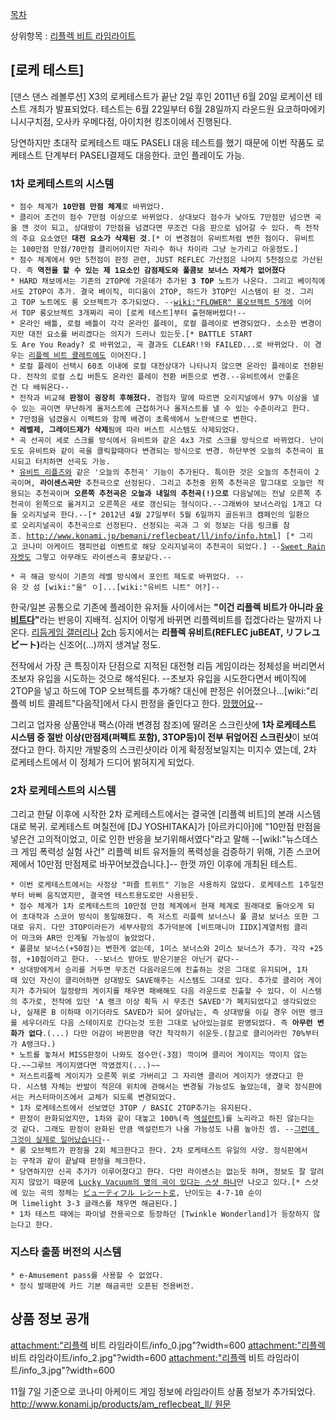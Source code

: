 [[목차]]

상위항목 : [[리플렉 비트 라임라이트]]
== [로케 테스트] ==
[댄스 댄스 레볼루션] X3의 로케테스트가 끝난 2일 후인 2011년 6월 20일 로케이션 테스트 개최가 발표되었다. 테스트는 6월 22일부터 6월 28일까지 라운드원 요코하마에키 니시구치점, 오사카 우메다점, 아이치현 킹조이에서 진행된다.

당연하지만 초대작 로케테스트 때도 PASELI 대응 테스트를 했기 때문에 이번 작품도 로케테스트 단계부터 PASELI결제도 대응한다. 코인 플레이도 가능.

=== 1차 로케테스트의 시스템 ===
 * 점수 체계가 '''10만점 만점 체계'''로 바뀌었다.
 * 클리어 조건이 점수 7만점 이상으로 바뀌었다. 상대보다 점수가 낮아도 7만점만 넘으면 곡을 깬 것이 되고, 상대방이 7만점을 넘겼다면 무조건 다음 판으로 넘어갈 수 있다. 즉 전작의 주요 요소였던 '''대전 요소가 삭제된 것'''.[* 이 변경점이 유비트처럼 변한 점이다. 유비트는 100만점 만점/70만점 클리어이지만 자리수 하나 차이라 그냥 눈가리고 아웅정도.]
 * 점수 체계에서 9만 5천점이 판정 관련, JUST REFLEC 가산점은 나머지 5천점으로 가산된다. 즉 '''역전을 할 수 있는 제 1요소인 감점제도와 풀콤보 보너스 자체가 없어졌다'''
 * HARD 채보에서는 기존의 2TOP에 가운데가 추가된 '''3 TOP''' 노트가 나온다. 그리고 베이직에서도 2TOP이 추가. 결국 베이직, 미디움이 2TOP, 하드가 3TOP인 시스템이 된 것. 그리고 TOP 노트에도 롱 오브젝트가 추가되었다. --[[wiki:"FLOWER" 롱오브젝트 5개]]에 이어서 TOP 롱오브젝트 3개짜리 곡이 [로케 테스트]부터 출현해버렸다!--
 * 온라인 배틀, 로컬 배틀이 각각 온라인 플레이, 로컬 플레이로 변경되었다. 소소한 변경이지만 대전 요소를 버리겠다는 의지가 드러나 있는듯.[* BATTLE START도 Are You Ready? 로 바뀌었고, 곡 결과도 CLEAR!!와 FAILED...로 바뀌었다. 이 경우는 [[리플렉 비트 콜레트]]에도 이어진다.]
 * 로컬 플레이 선택시 60초 이내에 로컬 대전상대가 나타나지 않으면 온라인 플레이로 전환된다. 전작의 로컬 스킵 버튼도 온라인 플레이 전환 버튼으로 변경.--유비트에서 안좋은건 다 배워온다--
 * 전작과 비교해 '''판정이 굉장히 후해졌다.''' 경험자 말에 따르면 오리지널에서 97% 이상을 낼수 있는 곡이면 무난하게 올저스트에 근접하거나 올저스트를 낼 수 있는 수준이라고 한다.
 * 7만점을 넘겼을시 이펙트와 함께 배경이 초록색에서 노란색으로 변한다.
 * '''레벨제, 그레이드제가 삭제'''됨에 따라 버스트 시스템도 삭제되었다.
 * 곡 선곡이 세로 스크롤 방식에서 유비트와 같은 4x3 가로 스크롤 방식으로 바뀌었다. 난이도도 유비트와 같이 곡을 클릭할때마다 변경되는 방식으로 변경. 하단부엔 오늘의 추천곡이 표시되고 터치하면 선곡도 가능.
 * [[유비트 리플즈]]와 같은 '오늘의 추천곡' 기능이 추가된다. 특이한 것은 오늘의 추천곡이 2곡이며, '''라이센스곡만''' 추천곡으로 선정된다. 그리고 추천중 왼쪽 추천곡은 말그대로 오늘만 적용되는 추천곡이며 '''오른쪽 추천곡은 오늘과 내일의 추천곡(!)으로''' 다음날에는 전날 오른쪽 추천곡이 왼쪽으로 옮겨지고 오른쪽은 새로 갱신되는 형식이다.--그래봐야 보너스라임 1개고 다들 오리지널곡 한다.--[* 2012년 4월 27일부터 5월 6일까지 골든위크 캠페인의 일환으로 오리지널곡이 추천곡으로 선정된다. 선정되는 곡과 그 외 정보는 다음 링크를 참조. http://www.konami.jp/bemani/reflecbeat/ll/info/info.html] [* 그리고 코나미 아케이드 챔피언쉽 이벤트로 해당 오리지널곡이 추천곡이 되었다.] --[[Sweet Rain]]자켓도 그렇고 아무래도 라이센스곡 홍보같다.--

 * 곡 해금 방식이 기존의 레벨 방식에서 포인트 제도로 바뀌었다. --유 갓 섬 [wiki:"울" ㅇ]...[wiki:"유비트 니트" 어?]--

한국/일본 공통으로 기존에 플레이한 유저들 사이에서는 '''"이건 리플렉 비트가 아니라 [[유비트]]다"'''라는 반응이 지배적. 심지어 이렇게 바뀌면 리플렉비트를 접겠다라는 말까지 나온다. [[리듬게임 갤러리]]나 [[2ch]] 등지에서는 '''리플렉 유비트(REFLEC juBEAT, リフレユビート)'''라는 신조어(...)까지 생겨날 정도. 

전작에서 가장 큰 특징이자 단점으로 지적된 대전형 리듬 게임이라는 정체성을 버리면서 초보자 유입을 시도하는 것으로 해석된다. --초보자 유입을 시도한다면서 베이직에 2TOP을 넣고 하드에 TOP 오브젝트를 추가해? 대신에 판정은 쉬어졌으나...[wiki:"리플렉 비트 콜레트"다음작]에서 다시 판정을 줄인다고 한다. [[망했어요]]--

그리고 업자용 상품안내 팩스(아래 변경점 참조)에 딸려온 스크린샷에 '''1차 로케테스트 시스템 중 절반 이상(만점제(퍼펙트 포함), 3TOP등)이 전부 뒤엎어진 스크린샷'''이 보여졌다고 한다. 하지만 개발중의 스크린샷이라 이게 확정정보일지는 미지수 였는데, 2차 로케테스트에서 이 정체가 드디어 밝혀지게 되었다.

=== 2차 로케테스트의 시스템 ===
그리고 한달 이후에 시작한 2차 로케테스트에서는 결국엔 [리플렉 비트]의 본래 시스템대로 복귀. 로케테스트 며칠전에 [DJ YOSHITAKA]가 [아르카디아]에 "10만점 만점을 넣은건 고의적이었고, 이로 인한 반응을 보기위해서였다"라고 말해 --[wikI:"뉴스데스크 게임 폭력성 실험 사건" 리플렉 비트 유저들의 폭력성을 검증하기 위해, 기존 스코어제에서 10만점 만점제로 바꾸어보겠습니다.]-- 한껏 까인 이후에 개최된 테스트.

 * 이번 로케테스트에서는 사정상 "퍼즐 트위트" 기능은 사용하지 않았다. 로케테스트 1주일전부터 바삐 움직였지만, 결국엔 테스트용도로만 사용된듯.
 * 점수 체계가 1차 로케테스트의 10만점 만점 체계에서 현재 체계로 원래대로 돌아오게 되어 초대작과 스코어 방식이 동일해졌다. 즉 저스트 리플렉 보너스나 풀 콤보 보너스 또한 그대로 유지. 다만 3TOP이라든가 세부사항의 추가덕분에 [비트매니아 IIDX]계열처럼 클리어 마크와 AR만 인계될 가능성이 높았었다.
 * 풀콤보 보너스(+50점)는 변한게 없는데, 1미스 보너스와 2미스 보너스가 추가. 각각 +25점, +10점이라고 한다. --보너스 받아도 받은기분은 아닌거 같다--
 * 상대방에게서 승리를 거두면 무조건 다음라운드에 진출하는 것은 그대로 유지되며, 1차때 있던 자신이 클리어하면 상대방도 SAVE해주는 시스템도 그대로 있다. 추가로 클리어 게이지가 추가되어 일정량의 게이지를 채우면 패배해도 다음 라운드로 진출할 수 있다. 이 시스템의 추가로, 전작에 있던 'A 랭크 이상 획득 시 무조건 SAVED'가 폐지되었다고 생각되었으나, 실제론 B 이하때 이기더라도 SAVED가 되어 살아남는, 즉 상대방을 이길 경우 어떤 랭크를 세우더라도 다음 스테이지로 간다는것 또한 그대로 남아있는걸로 판명되었다. 즉 '''아무런 변화가 없다'''.(...) 다만 어감이 바뀐만큼 약간 착각하기 쉬운듯.(참고로 클리어라인 70%부터가 A랭크다.)
 * 노트를 놓쳐서 MISS판정이 나와도 점수만(-3점) 깍이며 클리어 게이지는 깍이지 않는다.~~그루브 게이지였다면 깍였겠지(...)~~
 * 저스트리플렉 게이지가 오른쪽 위로 가버리고 그 자리엔 클리어 게이지가 생겼다고 한다. 시스템 자체는 반발이 적은데 위치에 관해서는 변경될 가능성도 높았는데, 결국 정식판에서는 커스터마이즈에서 교체가 되도록 변경되었다.
 * 1차 로케테스트에서 선보였던 3TOP / BASIC 2TOP추가는 유지된다.
 * 판정이 완화되었지만, 1차와 같이 대놓고 100%(즉 [[엑설런트]])를 노리라고 하진 않는다는것 같다. 그래도 판정이 완화된 만큼 엑설런트가 나올 가능성도 나름 높아진 셈. --[[그런데 그것이 실제로 일어났습니다]]--
 * 롱 오브젝트가 판정을 2회 체크한다고 한다. 2차 로케테스트 유일의 사양. 정식판에서는 구작과 같이 끝날때 판정을 체크한다.
 * 당연하지만 신곡 추가가 이루어졌다고 한다. 다만 라이센스는 없는듯 하며, 정보도 잘 알려지지 않았기 때문에 [http://me2daythumb.phinf.naver.net/20110730_12/dktmvk12_1311989355696y573C_JPEG/dktmvk12_1311989355_40696.jpg?type=w500 Lucky Vacuum의 명의 곡이 있다는 스샷 하나]만 나오고 있다.[* 스샷에 있는 곡의 정체는 [[ビューティフル レシート]]로, 난이도는 4-7-10 순이며 limelight 3-3 글래스를 채우면 해금된다.]
 * 1차 테스트 때에는 파이널 전용곡으로 등장하던 [Twinkle Wonderland]가 등장하지 않는다고 한다.

=== 지스타 출품 버전의 시스템 ===
 * e-Amusement pass를 사용할 수 없었다. 
 * 정식 발매판에 카드 기본 해금곡만 오픈된 전용버전.

== 상품 정보 공개 ==
attachment:"리플렉 비트 라임라이트/info_0.jpg"?width=600
attachment:"리플렉 비트 라임라이트/info_2.jpg"?width=600
attachment:"리플렉 비트 라임라이트/info_3.jpg"?width=600

11월 7일 기준으로 코나미 아케이드 게임 정보에 라임라이트 상품 정보가 추가되었다. [[http://www.konami.jp/products/am_reflecbeat_ll/ 원문]]
